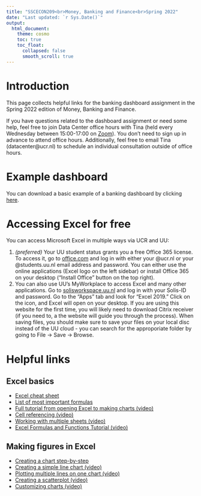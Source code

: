 ```yaml
---
title: "SSCECON209<br>Money, Banking and Finance<br>Spring 2022"
date: "Last updated: `r Sys.Date()`"
output: 
  html_document:
    theme: cosmo
    toc: true
    toc_float:
      collapsed: false
      smooth_scroll: true
---
```


# Introduction

This page collects helpful links for the banking dashboard assignment in the Spring 2022 edition of Money, Banking and Finance.

If you have questions related to the dashboard assignment or need some help, feel free to join Data Center office hours with Tina (held every Wednesday between 15:00-17:00 on [Zoom](https://universitycollegeroosevelt.zoom.us/j/2831128718?pwd=UmRuSzVqSTZyMndDbDRGSkV5VWFVQT09)). 
You don't need to sign up in advance to attend office hours.
Additionally, feel free to email Tina (datacenter@ucr.nl) to schedule an individual consultation outside of office hours.

# Example dashboard

You can download a basic example of a banking dashboard by clicking [here](https://github.com/ucrdatacenter/projects/raw/main/SSCECON209/2022h1/example%20dashboard.xlsx).

# Accessing Excel for free

You can access Microsoft Excel in multiple ways via UCR and UU:

1. _(preferred)_ Your UU student status grants you a free Office 365 license. To access it, go to [office.com](https://office.com) and log in with either your @ucr.nl or your @students.uu.nl email address and password. You can either use the online applications (Excel logo on the left sidebar) or install Office 365 on your desktop (“Install Office” button on the top right).
1. You can also use UU’s MyWorkplace to access Excel and many other applications. Go to [solisworkspace.uu.nl](https://solisworkspace.uu.nl) and log in with your Solis-ID and password. Go to the “Apps” tab and look for “Excel 2019.” Click on the icon, and Excel will open on your desktop. If you are using this website for the first time, you will likely need to download Citrix receiver (if you need to, a the website will guide you through the process). When saving files, you should make sure to save your files on your local disc instead of the UU cloud - you can search for the approporiate folder by going to File -> Save -> Browse.

# Helpful links

## Excel basics

* [Excel cheat sheet](https://www.customguide.com/cheat-sheet/excel-cheat-sheet.pdf)
* [List of most important formulas](https://web.acd.ccac.edu/~ndowney/CIT140/Excel/Formulas.pdf)
* [Full tutorial from opening Excel to making charts (video)](https://www.youtube.com/watch?v=e7xGuGqgp-Q)
* [Cell referencing (video)](https://www.youtube.com/watch?v=Yx52CYvR5ao)
* [Working with multiple sheets (video)](https://www.youtube.com/watch?v=4HdZx29SdoM)
* [Excel Formulas and Functions Tutorial (video)](https://www.youtube.com/watch?v=Jl0Qk63z2ZY)

## Making figures in Excel

* [Creating a chart step-by-step](https://www.excel-easy.com/data-analysis/charts.html)
* [Creating a simple line chart (video)](https://www.youtube.com/watch?v=3o11OlLgYDo)
* [Plotting multiple lines on one chart (video)](https://www.youtube.com/watch?v=YhmVVRwj3p8)
* [Creating a scatterplot (video)](https://www.youtube.com/watch?v=OVA2M7EIx80)
* [Customizing charts (video)](https://www.youtube.com/watch?v=TfkNkrKMF5c)
